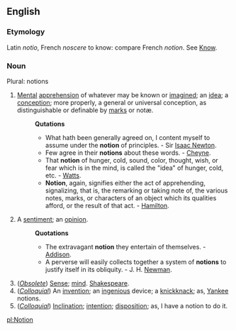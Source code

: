 ==English==

===Etymology===
Latin ''notio'', French ''noscere'' to know: compare French ''notion''. See [[Know]].

===Noun===
Plural: notions

#[[Mental]] [[apprehension]] of whatever may be known or [[imagine]]d; an [[idea]]; a [[conception]]; more properly, a general or universal conception, as distinguishable or definable by [[mark]]s or notæ.
#:'''Qutations'''
#:*What hath been generally agreed on, I content myself to assume under the '''notion''' of principles. - Sir [[Isaac Newton]].
#:*Few agree in their '''notions''' about these words. - [[Cheyne]].
#:*That '''notion''' of hunger, cold, sound, color, thought, wish, or fear which is in the mind, is called the "idea" of hunger, cold, etc. - [[Watts]].
#:*'''Notion''', again, signifies either the act of apprehending, signalizing, that is, the remarking or taking note of, the various notes, marks, or characters of an object which its qualities afford, or the result of that act. - [[Hamilton]].
#A [[sentiment]]; an [[opinion]].
#:'''Quotations'''
#:*The extravagant '''notion''' they entertain of themselves. - [[Addison]].
#:*A perverse will easily collects together a system of '''notions''' to justify itself in its obliquity. - J. H. [[Newman]].
#(''[[Obsolete]]'') [[Sense]]; [[mind]]. [[Shakespeare]].
#(''[[Colloquial]]'') An [[invention]]; an [[ingenious]] device; a [[knickknack]]; as, [[Yankee]] notions.
#(''[[Colloquial]]'') [[Inclination]]; [[intention]]; [[disposition]]; as, I have a notion to do it.

[[pl:Notion]]